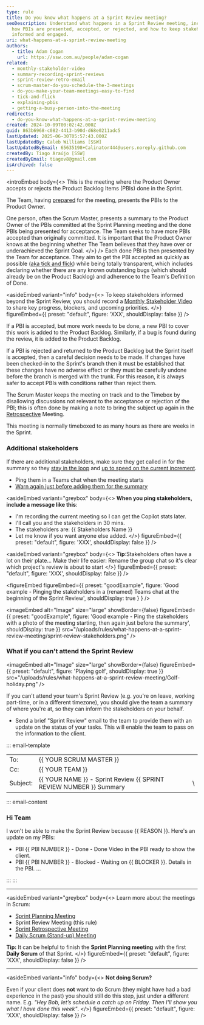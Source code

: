 ```yaml
---
type: rule
title: Do you know what happens at a Sprint Review meeting?
seoDescription: Understand what happens in a Sprint Review meeting, including
  how PBIs are presented, accepted, or rejected, and how to keep stakeholders
  informed and engaged.
uri: what-happens-at-a-sprint-review-meeting
authors:
  - title: Adam Cogan
    url: https://ssw.com.au/people/adam-cogan
related:
  - monthly-stakeholder-video
  - summary-recording-sprint-reviews
  - sprint-review-retro-email
  - scrum-master-do-you-schedule-the-3-meetings
  - do-you-make-your-team-meetings-easy-to-find
  - tick-and-flick
  - explaining-pbis
  - getting-a-busy-person-into-the-meeting
redirects:
  - do-you-know-what-happens-at-a-sprint-review-meeting
created: 2024-10-09T00:02:42.000Z
guid: 863b6968-c082-4413-b90d-d68e0211adc5
lastUpdated: 2025-06-30T05:57:43.000Z
lastUpdatedBy: Caleb Williams [SSW]
lastUpdatedByEmail: 65635198+Calinator444@users.noreply.github.com
createdBy: Tiago Araújo [SSW]
createdByEmail: tiagov8@gmail.com
isArchived: false
---
```

<introEmbed
  body={<>
This is the meeting where the Product Owner accepts or rejects the Product Backlog Items (PBIs) done in the Sprint.

The Team, having [prepared](/meeting-do-you-know-what-to-prepare-for-each-meeting) for the meeting, presents the PBIs to the Product Owner.

One person, often the Scrum Master, presents a summary to the Product Owner of the PBIs committed at the Sprint Planning meeting and the done PBIs being presented for acceptance. The Team seeks to have more PBIs accepted than originally committed. It is important that the Product Owner knows at the beginning whether The Team believes that they have over or underachieved the Sprint Goal.
  </>}
/>
Each done PBI is then presented by the Team for acceptance. They aim to get the PBI accepted as quickly as possible ([aka tick and flick](/tick-and-flick)) while being totally transparent, which includes declaring whether there are any known outstanding bugs (which should already be on the Product Backlog) and adherence to the Team's Definition of Done.

<asideEmbed
  variant="info"
  body={<>
    To keep stakeholders informed beyond the Sprint Review, you should record a [Monthly Stakeholder Video](/monthly-stakeholder-video) to share key progress, blockers, and upcoming priorities.
  </>}
  figureEmbed={{
    preset: "default",
    figure: 'XXX',
    shouldDisplay: false
  }}
/>

<youtubeEmbed url="https://youtu.be/L94TEsTuLz4" description="Video: Explaining a PBI to a Product Owner with Jake Bayliss (5 min)" />

If a PBI is accepted, but more work needs to be done, a new PBI to cover this work is added to the Product Backlog. Similarly, if a bug is found during the review, it is added to the Product Backlog.

If a PBI is rejected and returned to the Product Backlog but the Sprint itself is accepted, then a careful decision needs to be made. If changes have been checked-in to the Sprint's branch then it must be established that these changes have no adverse effect or they must be carefully undone before the branch is merged with the trunk. For this reason, it is always safer to accept PBIs with conditions rather than reject them.

The Scrum Master keeps the meeting on track and to the Timebox by disallowing discussions not relevant to the acceptance or rejection of the PBI; this is often done by making a note to bring the subject up again in the [Retrospective](/do-you-know-what-happens-at-a-sprint-retrospective-meeting) Meeting.

This meeting is normally timeboxed to as many hours as there are weeks in the Sprint.

### Additional stakeholders

If there are additional stakeholders, make sure they get called in for the summary so they [stay in the loop](/loop-someone-in) and [up to speed on the current increment](https://www.linkedin.com/posts/scrum-trainer_scrum-agile-activity-6815396232366837760-Mhnb/).

* Ping them in a Teams chat when the meeting starts
* [Warn again just before adding them for the summary](/warn-then-call)

<asideEmbed
  variant="greybox"
  body={<>
    **When you ping stakeholders, include a message like this**:

* I'm recording the current meeting so I can get the Copilot stats later.
* I'll call you and the stakeholders in 30 mins.
* The stakeholders are: &#123;&#123; Stakeholders Name &#125;&#125;
* Let me know if you want anyone else added.
  </>}
  figureEmbed={{
    preset: "default",
    figure: 'XXX',
    shouldDisplay: false
  }}
/>

<asideEmbed
  variant="greybox"
  body={<>
    **Tip**:Stakeholders often have a lot on their plate... Make their life easier: Rename the group chat so it's clear which project's review is about to start
  </>}
  figureEmbed={{
    preset: "default",
    figure: 'XXX',
    shouldDisplay: false
  }}
/>

<figureEmbed figureEmbed={{
  preset: "goodExample",
  figure: 'Good example - Pinging the stakeholders in a (renamed) Teams chat at the beginning of the Sprint Review',
  shouldDisplay: true
} } />


<imageEmbed
  alt="Image"
  size="large"
  showBorder={false}
  figureEmbed={{
    preset: "goodExample",
    figure: 'Good example - Ping the stakeholders with a photo of the meeting starting, then again just before the summary',
    shouldDisplay: true
  }}
  src="/uploads/rules/what-happens-at-a-sprint-review-meeting/sprint-review-stakeholders.png"
/>

### What if you can't attend the Sprint Review


<imageEmbed
  alt="Image"
  size="large"
  showBorder={false}
  figureEmbed={{
    preset: "default",
    figure: 'Playing golf',
    shouldDisplay: true
  }}
  src="/uploads/rules/what-happens-at-a-sprint-review-meeting/Golf-holiday.png"
/>

If you can't attend your team's Sprint Review (e.g. you're on leave, working part-time, or in a different timezone), you should give the team a summary of where you're at, so they can inform the stakeholders on your behalf.

* Send a brief "Sprint Review" email to the team to provide them with an update on the status of your tasks. This will enable the team to pass on the information to the client.

::: email-template

|          |                                                                    |     |
| -------- | ------------------------------------------------------------------ | --- |
| To:      | &#123;&#123; YOUR SCRUM MASTER &#125;&#125;                                            |     |
| Cc:      | &#123;&#123; YOUR TEAM &#125;&#125;                                                    |     |
| Subject: | &#123;&#123; YOUR NAME &#125;&#125; - Sprint Review &#123;&#123; SPRINT REVIEW NUMBER &#125;&#125; Summary | \   |

::: email-content

### Hi Team

I won't be able to make the Sprint Review because &#123;&#123; REASON &#125;&#125;. Here's an update on my PBIs:

* PBI &#123;&#123; PBI NUMBER &#125;&#125; - Done - Done Video in the PBI ready to show the client.
* PBI &#123;&#123; PBI NUMBER &#125;&#125; - Blocked - Waiting on &#123;&#123; BLOCKER &#125;&#125;. Details in the PBI.
  ...

:::
:::

- - -

<asideEmbed
  variant="greybox"
  body={<>
    Learn more about the meetings in Scrum:

* [Sprint Planning Meeting](/what-happens-at-a-sprint-planning-meeting)
* Sprint Review Meeting (this rule)
* [Sprint Retrospective Meeting](/what-happens-at-a-sprint-retrospective-meeting "Sprint Retrospective Meeting")
* [Daily Scrum (Stand-up) Meeting](/methodology-daily-scrums "Daily Scrum Meeting")

**Tip:** It can be helpful to finish the **Sprint Planning meeting** with the first **Daily Scrum** of that Sprint.
  </>}
  figureEmbed={{
    preset: "default",
    figure: 'XXX',
    shouldDisplay: false
  }}
/>

- - -

<asideEmbed
  variant="info"
  body={<>
    **Not doing Scrum?**

Even if your client does **not** want to do Scrum (they might have had a bad experience in the past) you should still do this step, just under a different name.
E.g. *"Hey Bob, let’s schedule a catch up on Friday. Then I'll show you what I have done this week"*.
  </>}
  figureEmbed={{
    preset: "default",
    figure: 'XXX',
    shouldDisplay: false
  }}
/>
